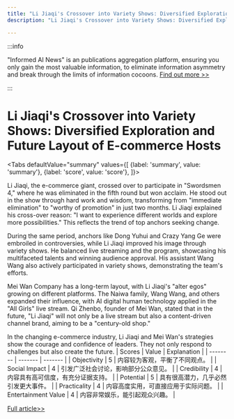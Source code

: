 ```yaml
---
title: "Li Jiaqi's Crossover into Variety Shows: Diversified Exploration and Future Layout of E-commerce Hosts"
description: "Li Jiaqi's Crossover into Variety Shows: Diversified Exploration and Future Layout of E-commerce Hosts"

---
```



:::info

"Informed AI News" is an publications aggregation platform, ensuring you only gain the most valuable information, to eliminate information asymmetry and break through the limits of information cocoons.  [Find out more >>](/)

:::

# Li Jiaqi's Crossover into Variety Shows: Diversified Exploration and Future Layout of E-commerce Hosts


<Tabs
	defaultValue="summary"
	values={[
	{label: 'summary', value: 'summary'},
	{label: 'score', value: 'score'},
]}>
<TabItem value="summary">


Li Jiaqi, the e-commerce giant, crossed over to participate in "Swordsmen 4," where he was eliminated in the fifth round but won acclaim. He stood out in the show through hard work and wisdom, transforming from "immediate elimination" to "worthy of promotion" in just two months. Li Jiaqi explained his cross-over reason: "I want to experience different worlds and explore more possibilities." This reflects the trend of top anchors seeking change.

During the same period, anchors like Dong Yuhui and Crazy Yang Ge were embroiled in controversies, while Li Jiaqi improved his image through variety shows. He balanced live streaming and the program, showcasing his multifaceted talents and winning audience approval. His assistant Wang Wang also actively participated in variety shows, demonstrating the team's efforts.

Mei Wan Company has a long-term layout, with Li Jiaqi's "alter egos" growing on different platforms. The Naiwa family, Wang Wang, and others expanded their influence, with AI digital human technology applied in the "All Girls" live stream. Qi Zhenbo, founder of Mei Wan, stated that in the future, "Li Jiaqi" will not only be a live stream but also a content-driven channel brand, aiming to be a "century-old shop."

In the changing e-commerce industry, Li Jiaqi and Mei Wan's strategies show the courage and confidence of leaders. They not only respond to challenges but also create the future.
</TabItem>
<TabItem value="score">
	| Scores     | Value   | Explanation |
	| -------- | ------- | ------- |
	| Objectivity  | 5    | 内容较为客观，平衡了不同观点。    |
	| Social Impact | 4     | 引发广泛社会讨论，影响部分公众意见。    |
	| Credibility    | 4    | 内容具有高可信度，有充分证据支持。    |
	| Potential    | 5    | 具有很高潜力，几乎必然引发更大事件。    |
	| Practicality    | 4    | 内容高度实用，可直接应用于实际问题。    |
	| Entertainment Value    | 4    | 内容非常娱乐，能引起观众兴趣。    |
</TabItem>
</Tabs>

[Full article>>](https://www.36kr.com/p/2962531358363910)
